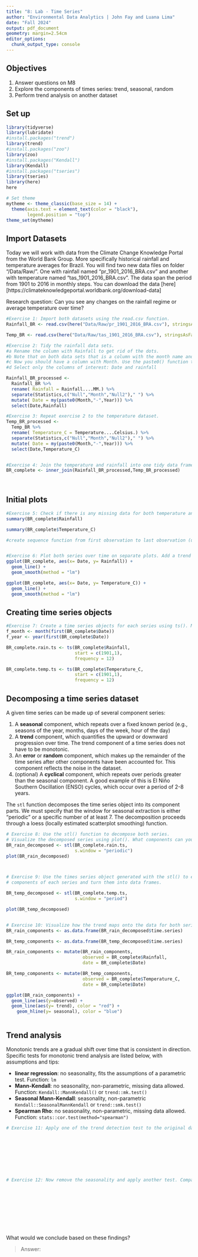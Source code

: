 ```yaml
---
title: "8: Lab - Time Series"
author: "Environmental Data Analytics | John Fay and Luana Lima"
date: "Fall 2024"
output: pdf_document
geometry: margin=2.54cm
editor_options: 
  chunk_output_type: console
---
```


## Objectives
1. Answer questions on M8
2. Explore the components of times series: trend, seasonal, random
3. Perform trend analysis on another dataset

## Set up

```r

library(tidyverse)
library(lubridate)
#install.packages("trend")
library(trend)
#install.packages("zoo")
library(zoo)
#install.packages("Kendall")
library(Kendall)
#install.packages("tseries")
library(tseries)
library(here)
here

# Set theme
mytheme <- theme_classic(base_size = 14) +
  theme(axis.text = element_text(color = "black"), 
        legend.position = "top")
theme_set(mytheme)
```

## Import Datasets

Today we will work with data from the Climate Change Knowledge Portal from the World Bank Group. More specifically historical rainfall and temperature averages for Brazil. You will find two new data files on folder "/Data/Raw/". One with rainfall named "pr_1901_2016_BRA.csv" and another with temperature named "tas_1901_2016_BRA.csv". The data span the period from 1901 to 2016 in monthly steps. You can download the data [here][https://climateknowledgeportal.worldbank.org/download-data]

Research question: Can you see any changes on the rainfall regime or average temperature over time?

```r
#Exercise 1: Import both datasets using the read.csv function.
Rainfall_BR <- read.csv(here("Data/Raw/pr_1901_2016_BRA.csv"), stringsAsFactors = TRUE)

Temp_BR <- read.csv(here("Data/Raw/tas_1901_2016_BRA.csv"), stringsAsFactors = TRUE)

#Exercise 2: Tidy the rainfall data sets.
#a Rename the column with Rainfall to get rid of the dots.
#b Note that on both data sets that is a column with the month name and average. Convert it to a Month column by separating the string, i.e., month in one column and the word "Average" on another. Hint: use the separate() function in the pipe.
#c Now you should have a column with Month. Use the paste0() function to paste month and year together and create a date object.
#d Select only the columns of interest: Date and rainfall

Rainfall_BR_processed <-
  Rainfall_BR %>% 
  rename( Rainfall = Rainfall....MM.) %>% 
  separate(Statistics,c("Null","Month","Null2")," ") %>% 
  mutate( Date = my(paste0(Month,"-",Year))) %>% 
  select(Date,Rainfall)

#Exercise 3: Repeat exercise 2 to the temperature dataset.
Temp_BR_processed <-
  Temp_BR %>% 
  rename( Temperature_C = Temperature....Celsius.) %>% 
  separate(Statistics,c("Null","Month","Null2")," ") %>% 
  mutate( Date = my(paste0(Month,"-",Year))) %>% 
  select(Date,Temperature_C)  


#Exercise 4: Join the temperature and rainfall into one tidy data frame with 3 columns: Date, Rainfall and Temperature.
BR_complete <- inner_join(Rainfall_BR_processed,Temp_BR_processed)
  
           
```


## Initial plots

```r

#Exercise 5: Check if there is any missing data for both temperature and rainfall series.
summary(BR_complete$Rainfall)

summary(BR_complete$Temperature_C)

#create sequence function from first observation to last observation (use join function)


#Exercise 6: Plot both series over time on separate plots. Add a trend line using geom_smooth(). Can you say something about the trend just by visualizing the data?
ggplot(BR_complete, aes(x= Date, y= Rainfall)) +
  geom_line() +
  geom_smooth(method = "lm")

ggplot(BR_complete, aes(x= Date, y= Temperature_C)) +
  geom_line() +
  geom_smooth(method = "lm")

```

## Creating time series objects

```r
#Exercise 7: Create a time series objects for each series using ts(). Make sure you specify the starting point and frequency.
f_month <- month(first(BR_complete$Date))
f_year <- year(first(BR_complete$Date))

BR_complete.rain.ts <- ts(BR_complete$Rainfall, 
                          start = c(1901,1), 
                          frequency = 12)

BR_complete.temp.ts <- ts(BR_complete$Temperature_C, 
                          start = c(1901,1), 
                          frequency = 12)

```


## Decomposing a time series dataset

A given time series can be made up of several component series: 

1. A **seasonal** component, which repeats over a fixed known period (e.g., seasons of the year, months, days of the week, hour of the day)
2. A **trend** component, which quantifies the upward or downward progression over time. The trend component of a time series does not have to be monotonic.
3. An **error** or **random** component, which makes up the remainder of the time series after other components have been accounted for. This component reflects the noise in the dataset. 
4. (optional) A **cyclical** component, which repeats over periods greater than the seasonal component. A good example of this is El Niño Southern Oscillation (ENSO) cycles, which occur over a period of 2-8 years.


The `stl` function decomposes the time series object into its component parts. We must specify that the window for seasonal extraction is either "periodic" or a specific number of at least 7. The decomposition proceeds through a loess (locally estimated scatterplot smoothing) function.

```r

# Exercise 8: Use the stl() function to decompose both series. 
# Visualize the decomposed series using plot(). What components can you identify?
BR_rain_decomposed <- stl(BR_complete.rain.ts,
                          s.window = "periodic")
plot(BR_rain_decomposed)



# Exercise 9: Use the times series object generated with the stl() to extract the 
# components of each series and turn them into data frames.

BR_temp_decomposed <- stl(BR_complete.temp.ts,
                          s.window = "period")

plot(BR_temp_decomposed)


# Exercise 10: Visualize how the trend maps onto the data for both series
BR_rain_components <- as.data.frame(BR_rain_decomposed$time.series)

BR_temp_components <- as.data.frame(BR_temp_decomposed$time.series)

BR_rain_components <- mutate(BR_rain_components,
                             observed = BR_complete$Rainfall,
                             date = BR_complete$Date)

BR_temp_components <- mutate(BR_temp_components,
                             observed = BR_complete$Temperature_C,
                             date = BR_complete$Date)

ggplot(BR_rain_components) +
  geom_line(aes(y=observed) +
  geom_line(aes(y= trend), color = "red") +
    geom_hline(y= seasonal), color = "blue")



```


## Trend analysis

Monotonic trends are a gradual shift over time that is consistent in direction. Specific tests for monotonic trend analysis are listed below, with assumptions and tips: 

* **linear regression**: no seasonality, fits the assumptions of a parametric test. Function: `lm`
* **Mann-Kendall**: no seasonality, non-parametric, missing data allowed. Function: `Kendall::MannKendall()` or `trend::mk.test()`
* **Seasonal Mann-Kendall**: seasonality, non-parametric `Kendall::SeasonalMannKendall` or `trend::smk.test()`
* **Spearman Rho**: no seasonality, non-parametric, missing data allowed. Function: `stats::cor.test(method="spearman")`


```r

# Exercise 11: Apply one of the trend detection test to the original data set. Remember that the data has seasonal component, which test can be applied in this case?









# Exercise 12: Now remove the seasonality and apply another test. Compare the results with what you obtained on Exercise 9.











```

What would we conclude based on these findings? 

> Answer:



